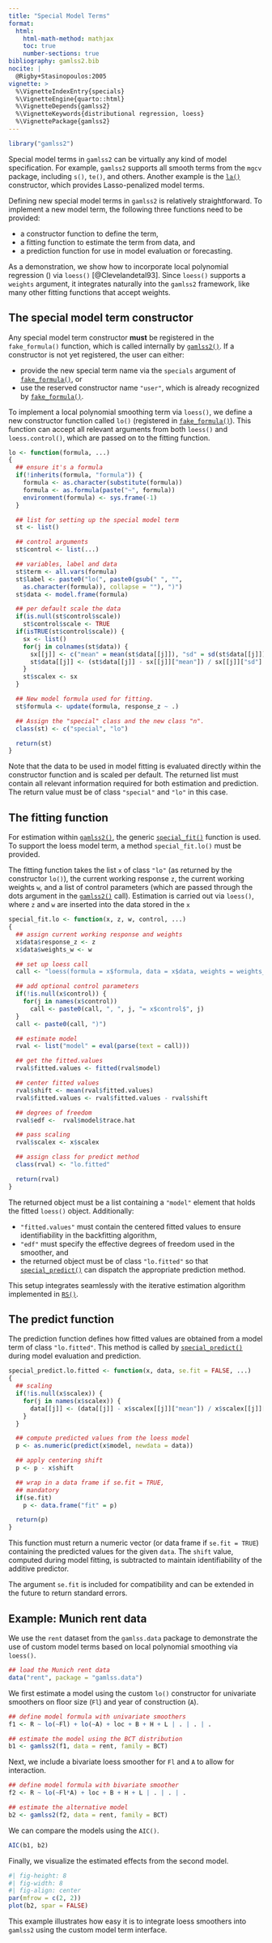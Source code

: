 ```yaml
---
title: "Special Model Terms"
format: 
  html:
    html-math-method: mathjax
    toc: true
    number-sections: true
bibliography: gamlss2.bib
nocite: |
  @Rigby+Stasinopoulos:2005
vignette: >
  %\VignetteIndexEntry{specials}
  %\VignetteEngine{quarto::html}
  %\VignetteDepends{gamlss2}
  %\VignetteKeywords{distributional regression, loess}
  %\VignettePackage{gamlss2}
---
```


```r
library("gamlss2")
```

Special model terms in `gamlss2` can be virtually any kind of model specification.
For example, `gamlss2` supports all smooth terms from the `mgcv` package, including `s()`,
`te()`, and others. Another example is the
[`la()`](https://gamlss-dev.github.io/gamlss2/man/lasso.html) constructor,
which provides Lasso-penalized model terms.

Defining new special model terms in `gamlss2` is relatively straightforward. To implement a
new model term, the following three functions need to be provided:

- a constructor function to define the term,
- a fitting function to estimate the term from data, and
- a prediction function for use in model evaluation or forecasting.

As a demonstration, we show how to incorporate local polynomial regression () via
`loess()` [@Clevelandetal93]. Since `loess()` supports a `weights` argument, it integrates
naturally into the `gamlss2` framework, like many other fitting functions that accept weights.

## The special model term constructor

Any special model term constructor **must** be registered in the `fake_formula()` function,
which is called internally by [`gamlss2()`](https://gamlss-dev.github.io/gamlss2/man/gamlss2.html).
If a constructor is not yet registered, the user can either:

- provide the new special term name via the `specials` argument of [`fake_formula()`](https://gamlss-dev.github.io/gamlss2/man/fake_formula.html), or
- use the reserved constructor name `"user"`, which is already recognized by [`fake_formula()`](https://gamlss-dev.github.io/gamlss2/man/fake_formula.html).

To implement a local polynomial smoothing term via `loess()`, we define a new constructor
function called `lo()` (registered in [`fake_formula()`](https://gamlss-dev.github.io/gamlss2/man/fake_formula.html)). This function can accept all relevant arguments from both `loess()` and `loess.control()`, which are passed on to the fitting function.

```r
lo <- function(formula, ...) 
{
  ## ensure it's a formula
  if(!inherits(formula, "formula")) {
    formula <- as.character(substitute(formula))
    formula <- as.formula(paste("~", formula))
    environment(formula) <- sys.frame(-1)
  }

  ## list for setting up the special model term 
  st <- list()

  ## control arguments
  st$control <- list(...)

  ## variables, label and data
  st$term <- all.vars(formula) 
  st$label <- paste0("lo(", paste0(gsub(" ", "",
    as.character(formula)), collapse = ""), ")") 
  st$data <- model.frame(formula)

  ## per default scale the data
  if(is.null(st$control$scale))
    st$control$scale <- TRUE
  if(isTRUE(st$control$scale)) {
    sx <- list()
    for(j in colnames(st$data)) {
      sx[[j]] <- c("mean" = mean(st$data[[j]]), "sd" = sd(st$data[[j]]))
      st$data[[j]] <- (st$data[[j]] - sx[[j]]["mean"]) / sx[[j]]["sd"]
    }
    st$scalex <- sx
  }

  ## New model formula used for fitting.
  st$formula <- update(formula, response_z ~ .)

  ## Assign the "special" class and the new class "n".
  class(st) <- c("special", "lo")

  return(st) 
}
```

Note that the data to be used in model fitting is evaluated directly within the constructor
function and is scaled per default. The returned list must contain all relevant
information required for both estimation and prediction. The return value must be of class
`"special"` and `"lo"` in this case.

## The fitting function

For estimation within [`gamlss2()`](https://gamlss-dev.github.io/gamlss2/man/gamlss2.html),
the generic [`special_fit()`](https://gamlss-dev.github.io/gamlss2/man/special_terms.html)
function is used. To support the loess model term, a method `special_fit.lo()` must be provided.

The fitting function takes the list `x` of class `"lo"` (as returned by the constructor `lo()`),
the current working response `z`, the current working weights `w`, and a list of control
parameters (which are passed through the dots argument in the
[`gamlss2()`](https://gamlss-dev.github.io/gamlss2/man/gamlss2.html) call).
Estimation is carried out via `loess()`, where `z` and `w` are inserted into the data
stored in the `x`

```r
special_fit.lo <- function(x, z, w, control, ...)
{
  ## assign current working response and weights
  x$data$response_z <- z
  x$data$weights_w <- w

  ## set up loess call
  call <- "loess(formula = x$formula, data = x$data, weights = weights_w"

  ## add optional control parameters
  if(!is.null(x$control)) {
    for(j in names(x$control))
      call <- paste0(call, ", ", j, "= x$control$", j)
  }
  call <- paste0(call, ")")

  ## estimate model
  rval <- list("model" = eval(parse(text = call)))

  ## get the fitted.values
  rval$fitted.values <- fitted(rval$model) 

  ## center fitted values
  rval$shift <- mean(rval$fitted.values)
  rval$fitted.values <- rval$fitted.values - rval$shift

  ## degrees of freedom
  rval$edf <-  rval$model$trace.hat

  ## pass scaling
  rval$scalex <- x$scalex

  ## assign class for predict method 
  class(rval) <- "lo.fitted" 

  return(rval) 
}
```

The returned object must be a list containing a `"model"` element that holds the
fitted `loess()` object. Additionally:

- `"fitted.values"` must contain the centered fitted values to ensure
  identifiability in the backfitting algorithm,
- `"edf"` must specify the effective degrees of freedom used in the smoother, and
- the returned object must be of class `"lo.fitted"` so that
  [`special_predict()`](https://gamlss-dev.github.io/gamlss2/man/special_terms.html)
  can dispatch the appropriate prediction method.

This setup integrates seamlessly with the iterative estimation algorithm implemented in
[`RS()`](https://gamlss-dev.github.io/gamlss2/man/RS_CG.html).

## The predict function

The prediction function defines how fitted values are obtained from a model term of class
`"lo.fitted"`. This method is called by
[`special_predict()`](https://gamlss-dev.github.io/gamlss2/man/special_terms.html)
during model evaluation and prediction.

```r
special_predict.lo.fitted <- function(x, data, se.fit = FALSE, ...) 
{
  ## scaling
  if(!is.null(x$scalex)) {
    for(j in names(x$scalex)) {
      data[[j]] <- (data[[j]] - x$scalex[[j]]["mean"]) / x$scalex[[j]]["sd"]
    }
  }

  ## compute predicted values from the loess model
  p <- as.numeric(predict(x$model, newdata = data))

  ## apply centering shift
  p <- p - x$shift

  ## wrap in a data frame if se.fit = TRUE,
  ## mandatory
  if(se.fit)
    p <- data.frame("fit" = p)

  return(p)
}
```

This function must return a numeric vector (or data frame if `se.fit = TRUE`)
containing the predicted values for the given `data`. The `shift` value, computed during
model fitting, is subtracted to maintain identifiability of the additive predictor.

The argument `se.fit` is included for compatibility and can be extended in the future to
return standard errors.

## Example: Munich rent data

We use the `rent` dataset from the `gamlss.data` package to demonstrate the use of
custom model terms based on local polynomial smoothing via `loess()`.

```r
## load the Munich rent data
data("rent", package = "gamlss.data")
```

We first estimate a model using the custom `lo()` constructor for univariate
smoothers on floor size (`Fl`) and year of construction (`A`).

```r
## define model formula with univariate smoothers
f1 <- R ~ lo(~Fl) + lo(~A) + loc + B + H + L | . | . | .

## estimate the model using the BCT distribution
b1 <- gamlss2(f1, data = rent, family = BCT)
```

Next, we include a bivariate loess smoother for `Fl` and `A` to allow for interaction.

```r
## define model formula with bivariate smoother
f2 <- R ~ lo(~Fl*A) + loc + B + H + L | . | . | .

## estimate the alternative model
b2 <- gamlss2(f2, data = rent, family = BCT)
```

We can compare the models using the `AIC()`.

```r
AIC(b1, b2)
```

Finally, we visualize the estimated effects from the second model.

```r
#| fig-height: 8
#| fig-width: 8
#| fig-align: center
par(mfrow = c(2, 2))
plot(b2, spar = FALSE)
```

This example illustrates how easy it is to integrate loess smoothers into `gamlss2`
using the custom model term interface.

